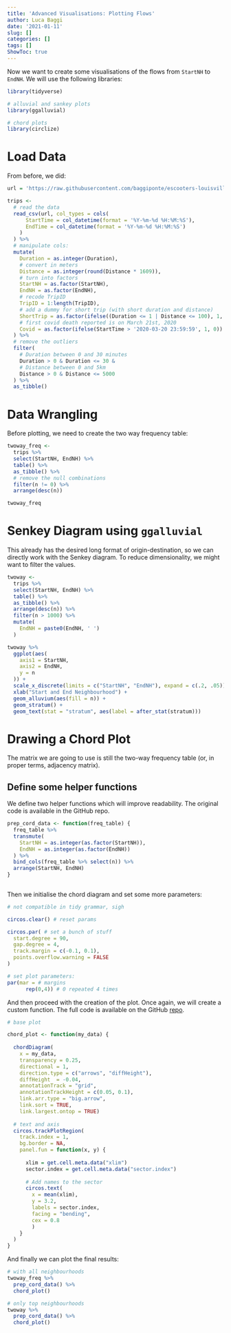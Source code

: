 ```yaml
---
title: 'Advanced Visualisations: Plotting Flows'
author: Luca Baggi
date: '2021-01-11'
slug: []
categories: []
tags: []
ShowToc: true
---
```


Now we want to create some visualisations of the flows from `StartNH` to `EndNH`. We will use the following libraries:

```r
library(tidyverse)

# alluvial and sankey plots
library(ggalluvial)

# chord plots
library(circlize)
```

# Load Data

From before, we did:

```r
url = 'https://raw.githubusercontent.com/baggiponte/escooters-louisville-python/main/data/escooters_od.csv'

trips <-
  # read the data
  read_csv(url, col_types = cols(
      StartTime = col_datetime(format = '%Y-%m-%d %H:%M:%S'),
      EndTime = col_datetime(format = '%Y-%m-%d %H:%M:%S')
    )
  ) %>%
  # manipulate cols:
  mutate(
    Duration = as.integer(Duration),
    # convert in meters
    Distance = as.integer(round(Distance * 1609)),
    # turn into factors
    StartNH = as.factor(StartNH),
    EndNH = as.factor(EndNH),
    # recode TripID
    TripID = 1:length(TripID),
    # add a dummy for short trip (with short duration and distance)
    ShortTrip = as.factor(ifelse((Duration <= 1 | Distance <= 100), 1, 0)),
    # first covid death reported is on March 21st, 2020
    Covid = as.factor(ifelse(StartTime > '2020-03-20 23:59:59', 1, 0))
  ) %>%
  # remove the outliers
  filter(
    # Duration between 0 and 30 minutes
    Duration > 0 & Duration <= 30 &
    # Distance between 0 and 5km
    Distance > 0 & Distance <= 5000
  ) %>%
  as_tibble()
```

# Data Wrangling

Before plotting, we need to create the two way frequency table:

```r
twoway_freq <-
  trips %>%
  select(StartNH, EndNH) %>%
  table() %>%
  as_tibble() %>%
  # remove the null combinations
  filter(n != 0) %>%
  arrange(desc(n))

twoway_freq
```

# Senkey Diagram using `ggalluvial`

This already has the desired long format of origin-destination, so we can directly work with the Senkey diagram. To reduce dimensionality, we might want to filter the values.

```r
twoway <-
  trips %>%
  select(StartNH, EndNH) %>%
  table() %>%
  as_tibble() %>%
  arrange(desc(n)) %>%
  filter(n > 1000) %>%
  mutate(
    EndNH = paste0(EndNH, ' ')
  )

twoway %>%
  ggplot(aes(
    axis1 = StartNH,
    axis2 = EndNH,
    y = n
  )) +
  scale_x_discrete(limits = c("StartNH", "EndNH"), expand = c(.2, .05)) +
  xlab("Start and End Neighbourhood") +
  geom_alluvium(aes(fill = n)) +
  geom_stratum() +
  geom_text(stat = "stratum", aes(label = after_stat(stratum)))
```

# Drawing a Chord Plot

The matrix we are going to use is still the two-way frequency table (or, in proper terms, adjacency matrix).

## Define some helper functions

We define two helper functions which will improve readability. The original code is available in the GitHub repo.

```r
prep_cord_data <- function(freq_table) {
  freq_table %>%
  transmute(
    StartNH = as.integer(as.factor(StartNH)),
    EndNH = as.integer(as.factor(EndNH))
  ) %>%
  bind_cols(freq_table %>% select(n)) %>%
  arrange(StartNH, EndNH)
}
  
```

Then we initialise the chord diagram and set some more parameters:

```r
# not compatible in tidy grammar, sigh

circos.clear() # reset params

circos.par( # set a bunch of stuff
  start.degree = 90,
  gap.degree = 4,
  track.margin = c(-0.1, 0.1),
  points.overflow.warning = FALSE
)

# set plot parameters:
par(mar = # margins
      rep(0,4)) # 0 repeated 4 times
```

And then proceed with the creation of the plot. Once again, we will create a custom function. The full code is available on the GitHub [repo](https://github.com/baggiponte/escooters-louisville-r).

```r
# base plot

chord_plot <- function(my_data) {
  
  chordDiagram(
    x = my_data, 
    transparency = 0.25,
    directional = 1,
    direction.type = c("arrows", "diffHeight"), 
    diffHeight  = -0.04,
    annotationTrack = "grid", 
    annotationTrackHeight = c(0.05, 0.1),
    link.arr.type = "big.arrow", 
    link.sort = TRUE, 
    link.largest.ontop = TRUE)
  
  # text and axis
  circos.trackPlotRegion(
    track.index = 1, 
    bg.border = NA, 
    panel.fun = function(x, y) {
      
      xlim = get.cell.meta.data("xlim")
      sector.index = get.cell.meta.data("sector.index")
      
      # Add names to the sector
      circos.text(
        x = mean(xlim), 
        y = 3.2, 
        labels = sector.index, 
        facing = "bending", 
        cex = 0.8
        )
    }
  )
}

```

And finally we can plot the final results:

```r
# with all neighbourhoods
twoway_freq %>%
  prep_cord_data() %>%
  chord_plot()

# only top neighbourhoods
twoway %>%
  prep_cord_data() %>%
  chord_plot()
```